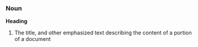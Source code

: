 ===Noun===
'''Heading'''
# The title, and other emphasized text describing the content of a portion of a document